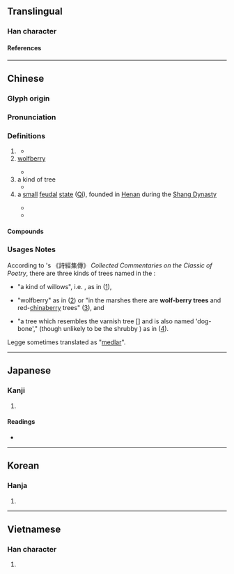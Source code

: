 {{character info}}
{{character info|0x2F8DB}}
==Translingual==

===Han character===
{{Han char|rn=75|rad=木|as=03|sn=7|four=47917|canj=DSU|ids=⿰木己,⿰木已}}

====References====
{{Han ref|kx=0512.110|dkj=14479|dj=0898.010|hdz=21162.030|uh=675E|ud=26462|bh=A7FB|bd=43003}}
{{Han ref|uh=2F8DB}}

----

==Chinese==
{{zh-forms}}

===Glyph origin===
{{Han etym}}

===Pronunciation===
{{zh-pron
|m=qǐ
|c=gei2
|mc=y
|oc=y
|mn=kí
|ma=
|cat=n,pn
}}

===Definitions===
{{zh-hanzi}}

# {{taxlink|Salix integra|species}}
#: {{syn|zh|杞柳}}
#* {{zh-x|將 ^仲-子 兮、無 踰 我 里、無 折 我 樹-杞。|I pray you, Master Zhong, Do not come leaping into my hamlet; Do not break my '''willow''' trees.|ref=Shijing}}
# [[wolfberry]]
#: {{syn|zh|枸杞}}
#* {{zh-x|翩-翩 者 鵻{zhuī}、載 飛 載 止、集 于 苞-杞。|Darting and dashing are the turtle-doves; now flying, now stopping; gathering on the lush '''wolfberry-trees'''.}}
# a kind of tree
#* {{zh-x|南-山 有 杞，北-山 有 李。|On the southern hills there are '''qi'''-trees; on the northern hills there are plum-trees.|ref=Shijing}} 
# a [[small]] [[feudal]] [[state]] ([[w:Qi (Henan)|Qi]]), founded in [[Henan]] during the [[w:Shang Dynasty|Shang Dynasty]]
#: {{zh-x|^杞人憂天|The man of '''Qi''' worrying about the sky}}
#* {{zh-x|杞 小-微，其 事 不足 稱-述。|Qi was too small; its affairs are not worth narrating.|ref=Shiji}}
#* {{zh-x|曰：「夏-禮 吾 能 言 之，杞 不足 徵 也。殷-禮 吾 能 言 之，宋 不足 徵 也。足，則 吾 能 徵 之 矣。」|[Confucius] said: "I can talk about the Xia rituals, yet '''Qi''' [rites] shan't sufficiently prove [my words]. I can talk about Yin rituals, yet Song [rites] shan't sufficiently prove [my words]. If sufficient, then I could have proven them."|ref=Shiji}}

====Compounds====
{{zh-der|枸杞|杞天|樹杞|杞梓|萬杞良|杞柳|杞憂|杞宋無徵|杞人憂天|枸杞子|杞人之憂|杞梁妻|杞國憂天|荊南杞梓|荊杞}}

===Usages Notes===
According to {{w|Zhu Xi}}'s 《詩經集傳》 ''Collected Commentaries on the Classic of Poetry'', there are three kinds of trees named {{zh-l|杞}} in the {{w|Classic of Poetry}}: 
*{{lang|zh|「柳屬也。」}} "a kind of willows", i.e. {{taxlink|Salix integra|species}}, as in {{lang|zh|「無折我樹杞」}} ([https://ctext.org/library.pl?if=en&file=9215&page=4#%E6%9D%9E%E6%9F%B3%E5%B1%AC%E4%B9%9F]), 
*{{lang|zh|「枸檵也。」}} "wolfberry" as in {{lang|zh|「集于苞'''杞'''」}} ([https://ctext.org/library.pl?if=en&file=9216&page=7#%E6%9D%9E%E6%9E%B8%E6%AA%B5%E4%B9%9F]) or  {{lang|zh|「隰有'''杞'''桋」}} "in the marshes there are '''wolf-berry trees''' and red-[[chinaberry]] trees" ([https://ctext.org/library.pl?if=en&file=9216&page=136#%E6%9D%9E%E6%9E%B8%E6%AA%B5%E4%B9%9F]), and 
*{{lang|zh|「樹，如樗。一名狗骨。」}} "a tree which resembles the varnish tree [{{taxlink|Ailanthus glandulosa|species}}] and is also named 'dog-bone'," (though unlikely to be the shrubby {{zh-l|麻黃|ephedra}}) as in {{lang|zh|「南山有'''杞'''」}}([https://ctext.org/library.pl?if=en&file=9216&page=34#%E6%9D%9E%E6%A8%B9%E5%A6%82%E6%A8%97%E4%B8%80%E5%90%8D%E7%8B%97%E9%AA%A8]).

Legge sometimes translated {{zh-l|杞}} as "[[medlar]]".

----

==Japanese==

===Kanji===
{{ja-kanji|grade=|rs=木03}}

# {{rfdef|ja|sort=木03}}

====Readings====
* {{ja-readings
|goon=こ
|kanon=き
|kun=すき, ふご, もっこ
}}

----

==Korean==

===Hanja===
{{ko-hanja|hangeul=기|eumhun=|rv=gi|mr=ki|y=ki}}

# {{rfdef|ko|sort=木03}}

----

==Vietnamese==

===Han character===
{{vi-readings|reading=khởi, kỷ|rs=木03}}

# {{rfdef|vi|sort=木03}}
